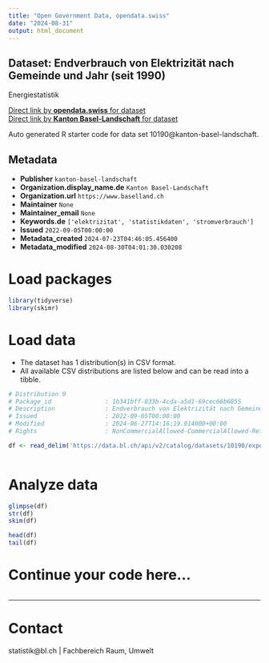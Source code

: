 ```yaml
---
title: "Open Government Data, opendata.swiss"
date: "2024-08-31"
output: html_document
---
```


## Dataset: Endverbrauch von Elektrizität nach Gemeinde und Jahr (seit 1990)

Energiestatistik

[Direct link by **opendata.swiss** for dataset](https://opendata.swiss/de/dataset/endverbrauch-von-elektrizitat-nach-gemeinde-und-jahr-seit-1990)<br>
[Direct link by **Kanton Basel-Landschaft** for dataset](https://data.bl.ch/explore/dataset/10190/)

Auto generated R starter code for data set 10190@kanton-basel-landschaft.

## Metadata

- **Publisher** `kanton-basel-landschaft`
- **Organization.display_name.de** `Kanton Basel-Landschaft`
- **Organization.url** `https://www.baselland.ch`
- **Maintainer** `None`
- **Maintainer_email** `None`
- **Keywords.de** `['elektrizitat', 'statistikdaten', 'stromverbrauch']`
- **Issued** `2022-09-05T00:00:00`
- **Metadata_created** `2024-07-23T04:46:05.456400`
- **Metadata_modified** `2024-08-30T04:01:30.030208`


# Load packages

```r

library(tidyverse)
library(skimr)

```

# Load data

-   The dataset has 1 distribution(s) in CSV format.
-   All available CSV distributions are listed below and can be read into a tibble.

```r

# Distribution 0
# Package_id               : 1b341bff-833b-4cda-a5d1-69cec66b6855
# Description              : Endverbrauch von Elektrizität nach Gemeinde und Jahr (seit 1990) (csv)
# Issued                   : 2022-09-05T00:00:00
# Modified                 : 2024-06-27T14:16:19.014000+00:00
# Rights                   : NonCommercialAllowed-CommercialAllowed-ReferenceRequired

df <- read_delim('https://data.bl.ch/api/v2/catalog/datasets/10190/exports/csv?use_labels=true')



```

# Analyze data

```r

glimpse(df)
str(df)
skim(df)

head(df)
tail(df)

```

# Continue your code here...

```r

```

------------------------------------------------------------------------

# Contact

statistik@bl.ch | Fachbereich Raum, Umwelt
